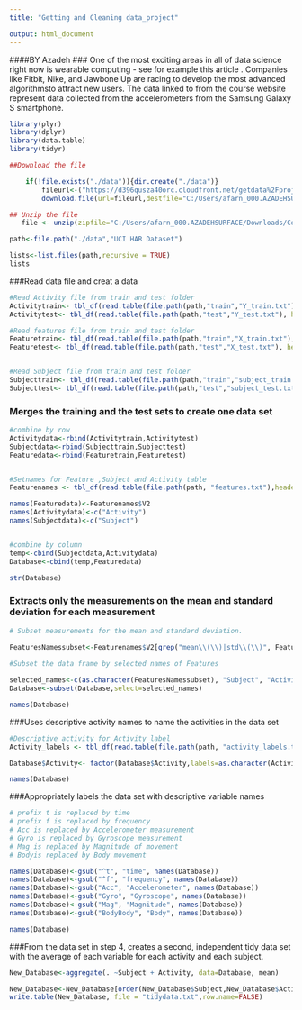 ---
title: "Getting and Cleaning data_project"

output: html_document
---

####BY Azadeh
### One of the most exciting areas in all of data science right now is wearable computing - see for example this article . Companies like Fitbit, Nike, and Jawbone Up are racing to develop the most advanced algorithmsto attract new users. The data linked to from the course website represent data collected from the accelerometers from the Samsung Galaxy S smartphone.  




```{r,echo=TRUE, results='asis', warning=TRUE, message=TRUE}

library(plyr)
library(dplyr)
library(data.table)
library(tidyr)

##Download the file 

    if(!file.exists("./data")){dir.create("./data")}
        fileurl<-("https://d396qusza40orc.cloudfront.net/getdata%2Fprojectfiles%2FUCI%20HAR%20Dataset.zip")
        download.file(url=fileurl,destfile="C:/Users/afarn_000.AZADEHSURFACE/Documents/R/data/Dataset.zip",mode="w")

## Unzip the file 
   file <- unzip(zipfile="C:/Users/afarn_000.AZADEHSURFACE/Downloads/Compressed/getdata_projectfiles_UCI HAR Dataset.zip",exdir = "./data")

path<-file.path("./data","UCI HAR Dataset")

lists<-list.files(path,recursive = TRUE)
lists
```

###Read data file and creat a data

```{r,echo=TRUE, results='asis', warning=TRUE, message=TRUE}
#Read Activity file from train and test folder
Activitytrain<- tbl_df(read.table(file.path(path,"train","Y_train.txt"), header = FALSE))
Activitytest<- tbl_df(read.table(file.path(path,"test","Y_test.txt"), header = FALSE))

#Read features file from train and test folder
Featuretrain<- tbl_df(read.table(file.path(path,"train","X_train.txt"), header = FALSE))
Featuretest<- tbl_df(read.table(file.path(path,"test","X_test.txt"), header = FALSE))


#Read Subject file from train and test folder
Subjecttrain<- tbl_df(read.table(file.path(path,"train","subject_train.txt"), header = FALSE))
Subjecttest<- tbl_df(read.table(file.path(path,"test","subject_test.txt"), header = FALSE))

```

### Merges the training and the test sets to create one data set

```{r,echo=TRUE, results='asis', warning=TRUE, message=TRUE}

#combine by row
Activitydata<-rbind(Activitytrain,Activitytest)
Subjectdata<-rbind(Subjecttrain,Subjecttest)
Featuredata<-rbind(Featuretrain,Featuretest)


#Setnames for Feature ,Subject and Activity table
Featurenames <- tbl_df(read.table(file.path(path, "features.txt"),header = FALSE))

names(Featuredata)<-Featurenames$V2
names(Activitydata)<-c("Activity")
names(Subjectdata)<-c("Subject")


#combine by column
temp<-cbind(Subjectdata,Activitydata)
Database<-cbind(temp,Featuredata)

str(Database)   
```

### Extracts only the measurements on the mean and standard deviation for each measurement

```{r,echo=TRUE, results='asis', warning=TRUE, message=TRUE}

# Subset measurements for the mean and standard deviation.
 
FeaturesNamessubset<-Featurenames$V2[grep("mean\\(\\)|std\\(\\)", Featurenames$V2)]

#Subset the data frame by selected names of Features

selected_names<-c(as.character(FeaturesNamessubset), "Subject", "Activity" )
Database<-subset(Database,select=selected_names)

names(Database)

```

###Uses descriptive activity names to name the activities in the data set

```{r,echo=TRUE, results='asis', warning=TRUE, message=TRUE}
#Descriptive activity for Activity_label
Activity_labels <- tbl_df(read.table(file.path(path, "activity_labels.txt"),header = FALSE))

Database$Activity<- factor(Database$Activity,labels=as.character(Activity_labels$V2))

names(Database)
```

###Appropriately labels the data set with descriptive variable names

```{r,echo=TRUE, results='asis', warning=TRUE, message=TRUE}

# prefix t is replaced by time
# prefix f is replaced by frequency
# Acc is replaced by Accelerometer measurement
# Gyro is replaced by Gyroscope measurement
# Mag is replaced by Magnitude of movement
# Bodyis replaced by Body movement

names(Database)<-gsub("^t", "time", names(Database))
names(Database)<-gsub("^f", "frequency", names(Database))
names(Database)<-gsub("Acc", "Accelerometer", names(Database))
names(Database)<-gsub("Gyro", "Gyroscope", names(Database))
names(Database)<-gsub("Mag", "Magnitude", names(Database))
names(Database)<-gsub("BodyBody", "Body", names(Database))

names(Database)
```

###From the data set in step 4, creates a second, independent tidy data set with the average of each variable for each activity and each subject.

```{r,echo=TRUE, results='asis', warning=TRUE, message=TRUE}


New_Database<-aggregate(. ~Subject + Activity, data=Database, mean)

New_Database<-New_Database[order(New_Database$Subject,New_Database$Activity),]
write.table(New_Database, file = "tidydata.txt",row.name=FALSE)

```
